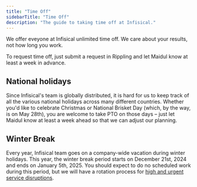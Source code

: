 ```yaml
---
title: "Time Off"
sidebarTitle: "Time Off"
description: "The guide to taking time off at Infisical."
---
```


We offer eveyone at Infisical unlimited time off. We care about your results, not how long you work.

To request time off, just submit a request in Rippling and let Maidul know at least a week in advance. 

## National holidays

Since Infisical's team is globally distributed, it is hard for us to keep track of all the various national holidays across many different countries. Whether you'd like to celebrate Christmas or National Brisket Day (which, by the way, is on May 28th), you are welcome to take PTO on those days – just let Maidul know at least a week ahead so that we can adjust our planning. 

## Winter Break 

Every year, Infisical team goes on a company-wide vacation during winter holidays. This year, the winter break period starts on December 21st, 2024 and ends on January 5th, 2025. You should expect to do no scheduled work during this period, but we will have a rotation process for [high and urgent service disruptions](https://infisical.com/sla). 